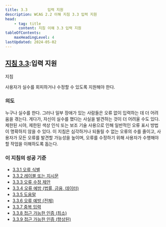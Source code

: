 ```yaml
---
title: 3.3         입력 지원
description: WCAG 2.2 이해 지침 3.3 입력 지원
head:
    - tag: title
      content: 지침 이해 3.3 입력 지원
tableOfContents:
    maxHeadingLevel: 4
lastUpdated: 2024-05-02
---
```



## [지침 3.3](https://w3.org/TR/WCAG22#input-assistance):입력 지원

지침

사용자가 실수를 회피하거나 수정할 수 있도록 지원해야 한다.

### 의도

누구나 실수를 한다. 그러나 일부 장애가 있는 사람들은 오류 없이 입력하는 데 더 어려움을 겪는다. 게다가, 자신이 실수를 했다는 사실을 발견하는 것이 더 어려울 수도 있다. 제한된 시야, 제한된 색상 인식 또는 보조 기술 사용으로 인해 일반적인 오류 표시 방법이 명확하지 않을 수 있다. 이 지침은 심각하거나 되돌릴 수 없는 오류의 수를 줄이고, 사용자가 모든 오류를 발견할 가능성을 높이며, 오류를 수정하기 위해 사용자가 수행해야 할 작업을 이해하도록 돕는다.

### 이 지침의 성공 기준

*   [3.3.1 오류 식별](error-identification)
*   [3.3.2 레이블 또는 지시문](labels-or-instructions)
*   [3.3.3 오류 수정 제안](error-suggestion)
*   [3.3.4 오류 예방 (법률, 금융, 데이터)](error-prevention-legal-financial-data)
*   [3.3.5 도움말](help)
*   [3.3.6 오류 예방 (전체)](error-prevention-all)
*   [3.3.7 중복 입력](redundant-entry)
*   [3.3.8 접근 가능한 인증 (최소)](accessible-authentication-minimum)
*   [3.3.9 접근 가능한 인증 (향상된)](accessible-authentication-enhanced)


